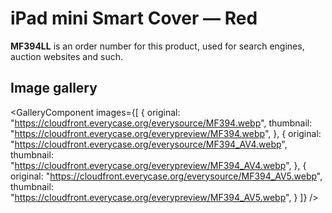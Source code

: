 
# iPad mini Smart Cover — Red

<Callout type='info' emoji='👉🏻'>**MF394LL** is an order number for this product, used for search engines, auction websites and such.</Callout>

## Image gallery

<GalleryComponent
    images={[
      {
        original: "https://cloudfront.everycase.org/everysource/MF394.webp",
        thumbnail: "https://cloudfront.everycase.org/everypreview/MF394.webp",
      },
      {
        original: "https://cloudfront.everycase.org/everysource/MF394_AV4.webp",
        thumbnail: "https://cloudfront.everycase.org/everypreview/MF394_AV4.webp",
      },
      {
        original: "https://cloudfront.everycase.org/everysource/MF394_AV5.webp",
        thumbnail: "https://cloudfront.everycase.org/everypreview/MF394_AV5.webp",
      }
    ]}
  />
